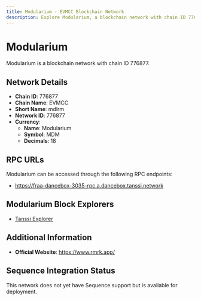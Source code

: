 ```yaml
--- 
title: Modularium - EVMCC Blockchain Network
description: Explore Modularium, a blockchain network with chain ID 776877. Learn about its native currency, Modularium, and how to interact with the network.
---
```


# Modularium

Modularium is a blockchain network with chain ID 776877.

## Network Details

- **Chain ID**: 776877
- **Chain Name**: EVMCC
- **Short Name**: mdlrm
- **Network ID**: 776877
- **Currency**: 
  - **Name**: Modularium
  - **Symbol**: MDM
  - **Decimals**: 18

## RPC URLs

Modularium can be accessed through the following RPC endpoints:

- https://fraa-dancebox-3035-rpc.a.dancebox.tanssi.network

## Modularium Block Explorers

- [Tanssi Explorer](https://tanssi-evmexplorer.netlify.app/?rpcUrl=https://fraa-dancebox-3035-rpc.a.dancebox.tanssi.network)

## Additional Information

- **Official Website**: https://www.rmrk.app/

## Sequence Integration Status

This network does not yet have Sequence support but is available for deployment.
